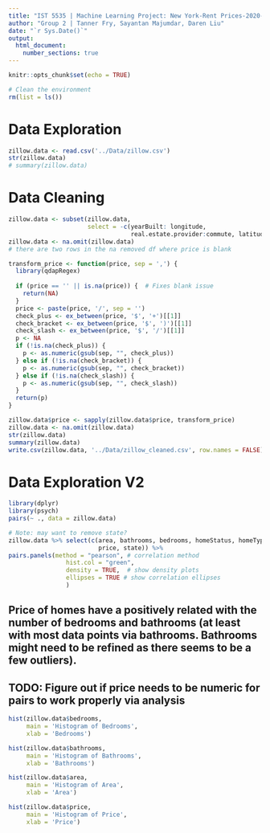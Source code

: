 ```yaml
---
title: "IST 5535 | Machine Learning Project: New York-Rent Prices-2020-Zillow Dataset"
author: "Group 2 | Tanner Fry, Sayantan Majumdar, Daren Liu"
date: "`r Sys.Date()`"
output: 
  html_document:
    number_sections: true
---
```

  ```r
knitr::opts_chunk$set(echo = TRUE)
```


```r
# Clean the environment
rm(list = ls())
```

# Data Exploration

```r
zillow.data <- read.csv('../Data/zillow.csv')
str(zillow.data)
# summary(zillow.data)
```

# Data Cleaning

```r
zillow.data <- subset(zillow.data, 
                      select = -c(yearBuilt: longitude,
                                  real.estate.provider:commute, latitude))
zillow.data <- na.omit(zillow.data)
# there are two rows in the na removed df where price is blank

transform_price <- function(price, sep = ',') {
  library(qdapRegex)
  
  if (price == '' || is.na(price)) {  # Fixes blank issue
    return(NA) 
  }
  price <- paste(price, '/', sep = '')
  check_plus <- ex_between(price, '$', '+')[[1]]
  check_bracket <- ex_between(price, '$', ')')[[1]]
  check_slash <- ex_between(price, '$', '/')[[1]]
  p <- NA
  if (!is.na(check_plus)) {
    p <- as.numeric(gsub(sep, "", check_plus))
  } else if (!is.na(check_bracket)) {
    p <- as.numeric(gsub(sep, "", check_bracket))
  } else if (!is.na(check_slash)) {
    p <- as.numeric(gsub(sep, "", check_slash))
  }
  return(p)
}

zillow.data$price <- sapply(zillow.data$price, transform_price)
zillow.data <- na.omit(zillow.data)
str(zillow.data)
summary(zillow.data)
write.csv(zillow.data, '../Data/zillow_cleaned.csv', row.names = FALSE)
```

# Data Exploration V2

```r
library(dplyr)
library(psych)
pairs(~ ., data = zillow.data)
```

```r
# Note: may want to remove state?
zillow.data %>% select(c(area, bathrooms, bedrooms, homeStatus, homeType,
                         price, state)) %>% 
pairs.panels(method = "pearson", # correlation method 
                hist.col = "green",
                density = TRUE,  # show density plots 
                ellipses = TRUE # show correlation ellipses
                )
```
## Price of homes have a positively related with the number of bedrooms and bathrooms (at least with most data points via bathrooms. Bathrooms might need to be refined as there seems to be a few outliers). 

## TODO: Figure out if price needs to be numeric for pairs to work properly via analysis

```r
hist(zillow.data$bedrooms,
     main = 'Histogram of Bedrooms',
     xlab = 'Bedrooms')
```

```r
hist(zillow.data$bathrooms,
     main = 'Histogram of Bathrooms',
     xlab = 'Bathrooms')
```

```r
hist(zillow.data$area,
     main = 'Histogram of Area',
     xlab = 'Area')
```

```r
hist(zillow.data$price,
     main = 'Histogram of Price',
     xlab = 'Price')
```

